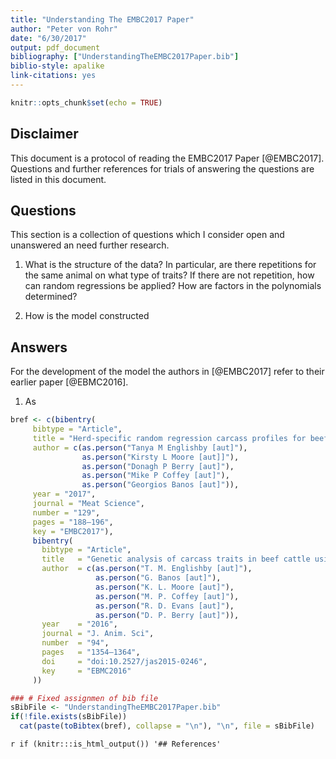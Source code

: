 ```yaml
---
title: "Understanding The EMBC2017 Paper"
author: "Peter von Rohr"
date: "6/30/2017"
output: pdf_document
bibliography: ["UnderstandingTheEMBC2017Paper.bib"]
biblio-style: apalike
link-citations: yes
---
```


```r
knitr::opts_chunk$set(echo = TRUE)
```

## Disclaimer
This document is a protocol of reading the EMBC2017 Paper [@EMBC2017]. Questions and further references for trials of answering the questions are listed in this document.


## Questions
This section is a collection of questions which I consider open and unanswered an need further research.

1. What is the structure of the data? In particular, are there repetitions for the same animal on what type of traits? If there are not repetition, how can random regressions be applied? How are factors in the polynomials determined?

2. How is the model constructed


## Answers
For the development of the model the authors in [@EMBC2017] refer to their earlier paper [@EBMC2016].

1. As

\pagebreak

```r
bref <- c(bibentry(
     bibtype = "Article",
     title = "Herd-specific random regression carcass profiles for beef cattle after adjustment for animal genetic merit",
     author = c(as.person("Tanya M Englishby [aut]"), 
                as.person("Kirsty L Moore [aut]]"),
                as.person("Donagh P Berry [aut]"),
                as.person("Mike P Coffey [aut]"),
                as.person("Georgios Banos [aut]")),
     year = "2017",
     journal = "Meat Science",
     number = "129",
     pages = "188–196",
     key = "EMBC2017"),
     bibentry(
       bibtype = "Article",
       title   = "Genetic analysis of carcass traits in beef cattle using random regression models",
       author  = c(as.person("T. M. Englishby [aut]"),
                   as.person("G. Banos [aut]"),
                   as.person("K. L. Moore [aut]"),
                   as.person("M. P. Coffey [aut]"),
                   as.person("R. D. Evans [aut]"),
                   as.person("D. P. Berry [aut]")),
       year    = "2016",
       journal = "J. Anim. Sci",
       number  = "94",
       pages   = "1354–1364",
       doi     = "doi:10.2527/jas2015-0246",
       key     = "EBMC2016"
     ))

### # Fixed assignmen of bib file
sBibFile <- "UnderstandingTheEMBC2017Paper.bib"
if(!file.exists(sBibFile))
  cat(paste(toBibtex(bref), collapse = "\n"), "\n", file = sBibFile)
```

`r if (knitr:::is_html_output()) '## References'`